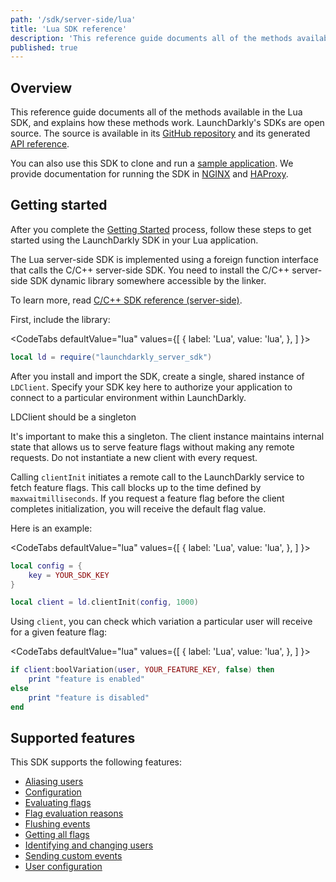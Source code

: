```yaml
---
path: '/sdk/server-side/lua'
title: 'Lua SDK reference'
description: 'This reference guide documents all of the methods available in the Lua SDK, and explains how these methods work.'
published: true
---
```


## Overview

This reference guide documents all of the methods available in the Lua SDK, and explains how these methods work. LaunchDarkly's SDKs are open source. The source is available in its [GitHub repository](https://github.com/launchdarkly/lua-server-sdk) and its generated [API reference](https://launchdarkly.github.io/lua-server-sdk/modules/launchdarkly-server-sdk.html).

You can also use this SDK to clone and run a [sample application](https://github.com/launchdarkly/hello-lua-server). We provide documentation for running the SDK in [NGINX](/sdk/server-side/lua/nginx) and [HAProxy](/sdk/server-side/lua/haproxy).

## Getting started

After you complete the  [Getting Started](/home/getting-started) process, follow these steps to get started using the LaunchDarkly SDK in your Lua application.

The Lua server-side SDK is implemented using a foreign function interface that calls the C/C++ server-side SDK. You need to install the C/C++ server-side SDK dynamic library somewhere accessible by the linker.

To learn more, read [C/C++ SDK reference (server-side)](/sdk/server-side/c-c--).

First, include the library:

<CodeTabs
  defaultValue="lua"
  values={[
    { label: 'Lua', value: 'lua', },
  ]
}>
<CodeTabItem value="lua">

```lua
local ld = require("launchdarkly_server_sdk")
```

</CodeTabItem>
</CodeTabs>

After you install and import the SDK, create a single, shared instance of `LDClient`. Specify your SDK key here to authorize your application to connect to a particular environment within LaunchDarkly.

<Callout intent="alert">
<CalloutTitle>LDClient should be a singleton</CalloutTitle>
<CalloutDescription>

It's important to make this a singleton. The client instance maintains internal state that allows us to serve feature flags without making any remote requests. Do not instantiate a new client with every request.

</CalloutDescription>
</Callout>

Calling `clientInit` initiates a remote call to the LaunchDarkly service to fetch feature flags. This call blocks up to the time defined by `maxwaitmilliseconds`. If you request a feature flag before the client completes initialization, you will receive the default flag value.

Here is an example:

<CodeTabs
  defaultValue="lua"
  values={[
    { label: 'Lua', value: 'lua', },
  ]
}>
<CodeTabItem value="lua">

```lua
local config = {
    key = YOUR_SDK_KEY
}

local client = ld.clientInit(config, 1000)
```

</CodeTabItem>
</CodeTabs>

Using `client`, you can check which variation a particular user will receive for a given feature flag:

<CodeTabs
  defaultValue="lua"
  values={[
    { label: 'Lua', value: 'lua', },
  ]
}>
<CodeTabItem value="lua">

```lua
if client:boolVariation(user, YOUR_FEATURE_KEY, false) then
    print "feature is enabled"
else
    print "feature is disabled"
end
```

</CodeTabItem>
</CodeTabs>

## Supported features

This SDK supports the following features:

* [Aliasing users](/sdk/features/aliasing-users#lua)
* [Configuration](/sdk/features/config#lua)
* [Evaluating flags](/sdk/features/evaluating#lua)
* [Flag evaluation reasons](/sdk/features/evaluation-reasons#lua)
* [Flushing events](/sdk/features/flush#lua)
* [Getting all flags](/sdk/features/all-flags#lua)
* [Identifying and changing users](/sdk/features/identify#lua)
* [Sending custom events](/sdk/features/events#lua)
* [User configuration](/sdk/features/user-config#lua)
